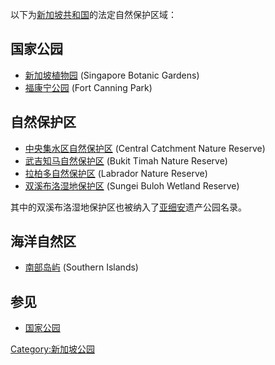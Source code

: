 {{unreferenced|time=2015-09-13T03:47:45+00:00}}
以下为[[新加坡共和国|新加坡共和国]]的法定自然保护区域：

==国家公园==
*[[新加坡植物园|新加坡植物园]] (Singapore Botanic Gardens) 
*[[福康宁公园|福康宁公园]] (Fort Canning Park)

==自然保护区==
*[[中央集水区自然保护区|中央集水区自然保护区]] (Central Catchment Nature Reserve)
*[[武吉知马自然保护区|武吉知马自然保护区]] (Bukit Timah Nature Reserve) 
*[[拉柏多自然保护区|拉柏多自然保护区]] (Labrador Nature Reserve) 
*[[双溪布洛湿地保护区|双溪布洛湿地保护区]] (Sungei Buloh Wetland Reserve)

其中的双溪布洛湿地保护区也被纳入了[[东盟|亚细安]]遗产公园名录。

==海洋自然区==
*[[南部岛屿|南部岛屿]] (Southern Islands)

==参见==
*[[国家公园|国家公园]]
[[Category:新加坡公园|Category:新加坡公园]]